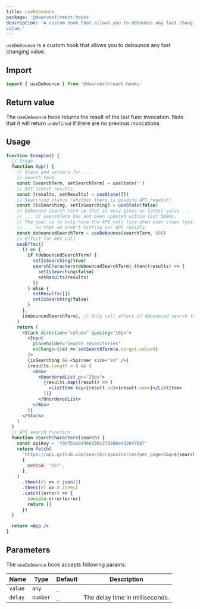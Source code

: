 ```yaml
---
title: useDebounce
package: '@dwarvesf/react-hooks'
description: 'A custom hook that allows you to debounce any fast changing
value.'
---
```


`useDebounce` is a custom hook that allows you to debounce any fast changing
value.

## Import

```js
import { useDebounce } from '@dwarvesf/react-hooks'
```

## Return value

The `useDebounce` hook returns the result of the last func invocation. Note that
it will return `undefined` if there are no previous invocations.

## Usage

```jsx
function Example() {
  // Usage
  function App() {
    // State and setters for ...
    // Search term
    const [searchTerm, setSearchTerm] = useState('')
    // API search results
    const [results, setResults] = useState([])
    // Searching status (whether there is pending API request)
    const [isSearching, setIsSearching] = useState(false)
    // Debounce search term so that it only gives us latest value ...
    // ... if searchTerm has not been updated within last 500ms.
    // The goal is to only have the API call fire when user stops typing ...
    // ... so that we aren't hitting our API rapidly.
    const debouncedSearchTerm = useDebounce(searchTerm, 500)
    // Effect for API call
    useEffect(
      () => {
        if (debouncedSearchTerm) {
          setIsSearching(true)
          searchCharacters(debouncedSearchTerm).then((results) => {
            setIsSearching(false)
            setResults(results)
          })
        } else {
          setResults([])
          setIsSearching(false)
        }
      },
      [debouncedSearchTerm], // Only call effect if debounced search term changes
    )
    return (
      <Stack direction="column" spacing="10px">
        <Input
          placeholder="Search repositories"
          onChange={(e) => setSearchTerm(e.target.value)}
        />
        {isSearching && <Spinner size="sm" />}
        {results.length > 0 && (
          <Box>
            <UnorderedList pr="20px">
              {results.map((result) => (
                <ListItem key={result.id}>{result.name}</ListItem>
              ))}
            </UnorderedList>
          </Box>
        )}
      </Stack>
    )
  }
  // API search function
  function searchCharacters(search) {
    const apiKey = 'f9dfb1e8d466d36c27850bedd2047687'
    return fetch(
      `https://api.github.com/search/repositories?per_page=5&q=${search}`,
      {
        method: 'GET',
      },
    )
      .then((r) => r.json())
      .then((r) => r.items)
      .catch((error) => {
        console.error(error)
        return []
      })
  }

  return <App />
}
```

## Parameters

The `useDebounce` hook accepts following params:

| Name    | Type     | Default | Description                     |
| ------- | -------- | ------- | ------------------------------- |
| `value` | `any`    | `_`     |                                 |
| `delay` | `number` | `_`     | The delay time in milliseconds. |
